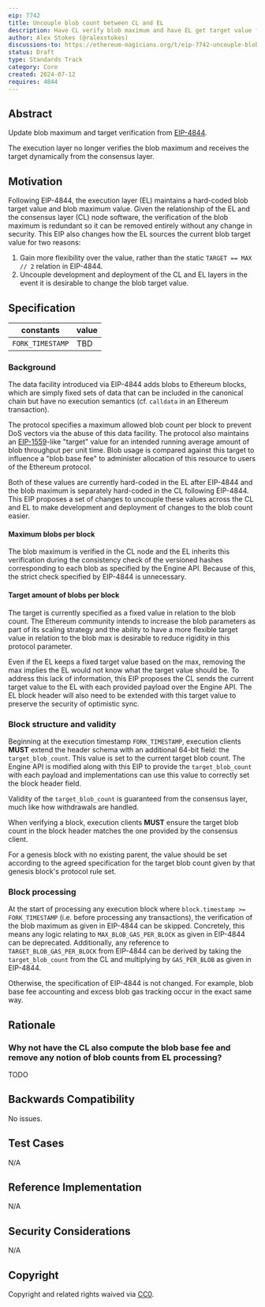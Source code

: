 ```yaml
---
eip: 7742
title: Uncouple blob count between CL and EL
description: Have CL verify blob maximum and have EL get target value from CL
author: Alex Stokes (@ralexstokes)
discussions-to: https://ethereum-magicians.org/t/eip-7742-uncouple-blob-count-between-cl-and-el/20550
status: Draft
type: Standards Track
category: Core
created: 2024-07-12
requires: 4844
---
```


## Abstract

Update blob maximum and target verification from [EIP-4844](./eip-4844.md).

The execution layer no longer verifies the blob maximum and receives the target dynamically from the consensus layer.

## Motivation

Following EIP-4844, the execution layer (EL) maintains a hard-coded blob target value and blob maximum value. Given the relationship
of the EL and the consensus layer (CL) node software, the verification of the blob maximum is redundant so it can be removed
entirely without any change in security. This EIP also changes how the EL sources the current blob target value for two reasons:

1) Gain more flexibility over the value, rather than the static `TARGET == MAX // 2` relation in EIP-4844.
2) Uncouple development and deployment of the CL and EL layers in the event it is desirable to change the blob target value.

## Specification

| constants                    | value                                        |
|---                           |---                                           |
| `FORK_TIMESTAMP`             | TBD                                          |

### Background

The data facility introduced via EIP-4844 adds blobs to Ethereum blocks, which are simply fixed sets of data that can be
included in the canonical chain but have no execution semantics (cf. `calldata` in an Ethereum transaction).

The protocol specifies a maximum allowed blob count per block to prevent DoS vectors via the abuse of this data facility.
The protocol also maintains an [EIP-1559](./eip-1559.md)-like "target" value for an intended running average amount of blob throughput per
unit time. Blob usage is compared against this target to influence a "blob base fee" to administer allocation of this
resource to users of the Ethereum protocol.

Both of these values are currently hard-coded in the EL after EIP-4844 and the blob maximum is separately hard-coded in
the CL following EIP-4844. This EIP proposes a set of changes to uncouple these values across the CL and EL to make development
and deployment of changes to the blob count easier.

#### Maximum blobs per block

The blob maximum is verified in the CL node and the EL inherits this verification during the consistency check of the
versioned hashes corresponding to each blob as specified by the Engine API. Because of this, the strict check specified
by EIP-4844 is unnecessary.

#### Target amount of blobs per block

The target is currently specified as a fixed value in relation to the blob count. The Ethereum community intends to increase
the blob parameters as part of its scaling strategy and the ability to have a more flexible target value in relation to
the blob max is desirable to reduce rigidity in this protocol parameter.

Even if the EL keeps a fixed target value based on the max, removing the max implies the EL would not know what the target
value should be. To address this lack of information, this EIP proposes the CL sends the current target value to the EL
with each provided payload over the Engine API. The EL block header will also need to be extended with this target value
to preserve the security of optimistic sync.

### Block structure and validity

Beginning at the execution timestamp `FORK_TIMESTAMP`, execution clients **MUST** extend the header schema with an
additional 64-bit field: the `target_blob_count`. This value is set to the current target blob count. The Engine API
is modified along with this EIP to provide the `target_blob_count` with each payload and implementations can use this
value to correctly set the block header field.

Validity of the `target_blob_count` is guaranteed from the consensus layer, much like how withdrawals are handled.

When verifying a block, execution clients **MUST** ensure the target blob count in the block header matches the one
provided by the consensus client.

For a genesis block with no existing parent, the value should be set according to the agreed specification for the
target blob count given by that genesis block's protocol rule set.

### Block processing

At the start of processing any execution block where `block.timestamp >= FORK_TIMESTAMP` (i.e. before processing any transactions),
the verification of the blob maximum as given in EIP-4844 can be skipped. Concretely, this means any logic relating
to `MAX_BLOB_GAS_PER_BLOCK` as given in EIP-4844 can be deprecated.
Additionally, any reference to `TARGET_BLOB_GAS_PER_BLOCK` from EIP-4844 can be derived by taking the `target_blob_count` from the CL and multiplying by `GAS_PER_BLOB` as given in EIP-4844.

Otherwise, the specification of EIP-4844 is not changed. For example, blob base fee accounting and excess blob gas tracking occur in the exact same way.

## Rationale

### Why not have the CL also compute the blob base fee and remove any notion of blob counts from EL processing?

TODO

## Backwards Compatibility

No issues.

## Test Cases

N/A

## Reference Implementation

N/A

## Security Considerations

N/A

## Copyright

Copyright and related rights waived via [CC0](../LICENSE.md).
